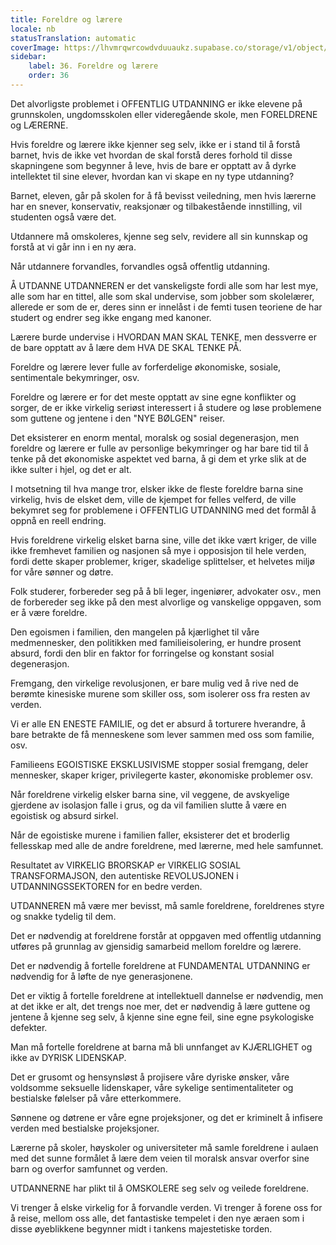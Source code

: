 ```yaml
---
title: Foreldre og lærere
locale: nb
statusTranslation: automatic
coverImage: https://lhvmrqwrcowdvduuaukz.supabase.co/storage/v1/object/public/strapi-uploads/small_cover-educacion-fundamental.webp-2d51a7828a2b1309555be27f7e2a61a0.webp
sidebar:
    label: 36. Foreldre og lærere
    order: 36
---
```

Det alvorligste problemet i OFFENTLIG UTDANNING er ikke elevene på grunnskolen, ungdomsskolen eller videregående skole, men FORELDRENE og LÆRERNE.

Hvis foreldre og lærere ikke kjenner seg selv, ikke er i stand til å forstå barnet, hvis de ikke vet hvordan de skal forstå deres forhold til disse skapningene som begynner å leve, hvis de bare er opptatt av å dyrke intellektet til sine elever, hvordan kan vi skape en ny type utdanning?

Barnet, eleven, går på skolen for å få bevisst veiledning, men hvis lærerne har en snever, konservativ, reaksjonær og tilbakestående innstilling, vil studenten også være det.

Utdannere må omskoleres, kjenne seg selv, revidere all sin kunnskap og forstå at vi går inn i en ny æra.

Når utdannere forvandles, forvandles også offentlig utdanning.

Å UTDANNE UTDANNEREN er det vanskeligste fordi alle som har lest mye, alle som har en tittel, alle som skal undervise, som jobber som skolelærer, allerede er som de er, deres sinn er innelåst i de femti tusen teoriene de har studert og endrer seg ikke engang med kanoner.

Lærere burde undervise i HVORDAN MAN SKAL TENKE, men dessverre er de bare opptatt av å lære dem HVA DE SKAL TENKE PÅ.

Foreldre og lærere lever fulle av forferdelige økonomiske, sosiale, sentimentale bekymringer, osv.

Foreldre og lærere er for det meste opptatt av sine egne konflikter og sorger, de er ikke virkelig seriøst interessert i å studere og løse problemene som guttene og jentene i den "NYE BØLGEN" reiser.

Det eksisterer en enorm mental, moralsk og sosial degenerasjon, men foreldre og lærere er fulle av personlige bekymringer og har bare tid til å tenke på det økonomiske aspektet ved barna, å gi dem et yrke slik at de ikke sulter i hjel, og det er alt.

I motsetning til hva mange tror, elsker ikke de fleste foreldre barna sine virkelig, hvis de elsket dem, ville de kjempet for felles velferd, de ville bekymret seg for problemene i OFFENTLIG UTDANNING med det formål å oppnå en reell endring.

Hvis foreldrene virkelig elsket barna sine, ville det ikke vært kriger, de ville ikke fremhevet familien og nasjonen så mye i opposisjon til hele verden, fordi dette skaper problemer, kriger, skadelige splittelser, et helvetes miljø for våre sønner og døtre.

Folk studerer, forbereder seg på å bli leger, ingeniører, advokater osv., men de forbereder seg ikke på den mest alvorlige og vanskelige oppgaven, som er å være foreldre.

Den egoismen i familien, den mangelen på kjærlighet til våre medmennesker, den politikken med familieisolering, er hundre prosent absurd, fordi den blir en faktor for forringelse og konstant sosial degenerasjon.

Fremgang, den virkelige revolusjonen, er bare mulig ved å rive ned de berømte kinesiske murene som skiller oss, som isolerer oss fra resten av verden.

Vi er alle EN ENESTE FAMILIE, og det er absurd å torturere hverandre, å bare betrakte de få menneskene som lever sammen med oss som familie, osv.

Familieens EGOISTISKE EKSKLUSIVISME stopper sosial fremgang, deler mennesker, skaper kriger, privilegerte kaster, økonomiske problemer osv.

Når foreldrene virkelig elsker barna sine, vil veggene, de avskyelige gjerdene av isolasjon falle i grus, og da vil familien slutte å være en egoistisk og absurd sirkel.

Når de egoistiske murene i familien faller, eksisterer det et broderlig fellesskap med alle de andre foreldrene, med lærerne, med hele samfunnet.

Resultatet av VIRKELIG BRORSKAP er VIRKELIG SOSIAL TRANSFORMAJSON, den autentiske REVOLUSJONEN i UTDANNINGSSEKTOREN for en bedre verden.

UTDANNEREN må være mer bevisst, må samle foreldrene, foreldrenes styre og snakke tydelig til dem.

Det er nødvendig at foreldrene forstår at oppgaven med offentlig utdanning utføres på grunnlag av gjensidig samarbeid mellom foreldre og lærere.

Det er nødvendig å fortelle foreldrene at FUNDAMENTAL UTDANNING er nødvendig for å løfte de nye generasjonene.

Det er viktig å fortelle foreldrene at intellektuell dannelse er nødvendig, men at det ikke er alt, det trengs noe mer, det er nødvendig å lære guttene og jentene å kjenne seg selv, å kjenne sine egne feil, sine egne psykologiske defekter.

Man må fortelle foreldrene at barna må bli unnfanget av KJÆRLIGHET og ikke av DYRISK LIDENSKAP.

Det er grusomt og hensynsløst å projisere våre dyriske ønsker, våre voldsomme seksuelle lidenskaper, våre sykelige sentimentaliteter og bestialske følelser på våre etterkommere.

Sønnene og døtrene er våre egne projeksjoner, og det er kriminelt å infisere verden med bestialske projeksjoner.

Lærerne på skoler, høyskoler og universiteter må samle foreldrene i aulaen med det sunne formålet å lære dem veien til moralsk ansvar overfor sine barn og overfor samfunnet og verden.

UTDANNERNE har plikt til å OMSKOLERE seg selv og veilede foreldrene.

Vi trenger å elske virkelig for å forvandle verden. Vi trenger å forene oss for å reise, mellom oss alle, det fantastiske tempelet i den nye æraen som i disse øyeblikkene begynner midt i tankens majestetiske torden.

